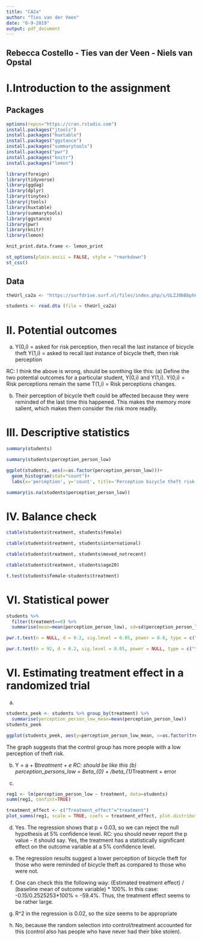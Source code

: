 ---
title: "CA2a"
author: "Ties van der Veen"
date: "6-9-2019"
output: pdf_document
---
## Rebecca Costello - Ties van der Veen - Niels van Opstal

# I.Introduction to the assignment

## Packages
```{r}
options(repos="https://cran.rstudio.com")
install.packages("jtools")
install.packages("huxtable")
install.packages("ggstance")
install.packages("summarytools")
install.packages("pwr")
install.packages("knitr")
install.packages("lemon")
```

```{r}
library(foreign)
library(tidyverse)
library(ggdag)
library(dplyr)
library(tinytex)
library(jtools)
library(huxtable)
library(summarytools)
library(ggstance)
library(pwr)
library(knitr)
library(lemon)
```

```{r}
knit_print.data.frame <- lemon_print
```

```{r}
st_options(plain.ascii = FALSE, style = "rmarkdown")
st_css()
```

## Data

```{r}
theUrl_ca2a <- "https://surfdrive.surf.nl/files/index.php/s/ULZJ0bBbphCttpG/download"

students <- read.dta (file = theUrl_ca2a)
```

# II. Potential outcomes

(a) Y(0,i) = asked for risk perception, then recall the last instance of bicycle theft
    Y(1,i) = asked to recall last instance of bicycle theft, then risk perception
    
RC: I think the above is wrong, should be somthing like this:
(a) Define the two potential outcomes for a particular student, Y(0,i) and Y(1,i).
Y(0,i) = Risk perceptions remain the same
T(1,i) = Risk perceptions changes. 

(b) Their perception of bicycle theft could be affected because they were reminded of the last time this happened. This makes the memory more salient, which makes them consider the risk more readily.

# III. Descriptive statistics

```{r}
summary(students)
```

```{r}
summary(students$perception_person_low)
```

```{r}
ggplot(students, aes(x=as.factor(perception_person_low)))+
  geom_histogram(stat="count")+
  labs(x='perception', y='count', title='Perception bicycle theft risk is low')
```

```{r}
summary(is.na(students$perception_person_low))
```

# IV. Balance check

```{r}
ctable(students$treatment, students$female)
```

```{r}
ctable(students$treatment, students$international)
```

```{r}
ctable(students$treatment, students$moved_notrecent)
```

```{r}
ctable(students$treatment, students$age20)
```

```{r}
t.test(students$female~students$treatment)
```

# VI. Statistical power

```{r}
students %>%
  filter(treatment==0) %>%
  summarise(mean=mean(perception_person_low), sd=sd(perception_person_low))
```

```{r}
pwr.t.test(n = NULL, d = 0.2, sig.level = 0.05, power = 0.8, type = c("two.sample"), alternative="two.sided")
```

```{r}
pwr.t.test(n = 92, d = 0.2, sig.level = 0.05, power = NULL, type = c("two.sample"), alternative="two.sided")
```

# VI. Estimating treatment effect in a randomized trial

(a)
```{r}
students_peek <- students %>% group_by(treatment) %>%
  summarise(perception_person_low_mean=mean(perception_person_low))
students_peek
```

```{r}
ggplot(students_peek, aes(y=perception_person_low_mean, x=as.factor(treatment))) + geom_bar(stat='identity', fill='darkblue') + labs(x='Treatment', y='share with low perceived theft risk', title='Having a low perceived theft risk by treatment status')
```

The graph suggests that the control group has more people with a low perception of theft risk.

(b) Y = a + B*treatment + e
RC: should be like this (b) perception_persons_low = Beta_{0} + /beta_{1}*Treatment + error

(c)
```{r}
reg1 <- lm(perception_person_low ~ treatment, data=students)
summ(reg1, confint=TRUE)
```

```{r}
treatment_effect <- c("Treatment_effect"="treatment")
plot_summs(reg1, scale = TRUE, coefs = treatment_effect, plot.distributions = TRUE)
```

(d) Yes. The regression shows that p = 0.03, so we can reject the null hypothesis at 5% confidence level.
RC: you should never report the p value - it should say.
Yes, the treatment has a statistically significant effect on the outcome variable at a 5% confidence level.



(e) The regression results suggest a lower perception of bicycle theft for those who were reminded of bicycle theft as compared to those who were not.

(f) One can check this the following way: (Estimated treatment effect) / (baseline mean of outcome variable) * 100%. In this case: -0.15/0.2525253*100% = -59.4%. Thus, the treatment effect seems to be rather large.

(g) R^2 in the regression is 0.02, so the size seems to be appropriate

(h) No, because the random selection into control/treatment accounted for this (control also has people who have never had their bike stolen).








